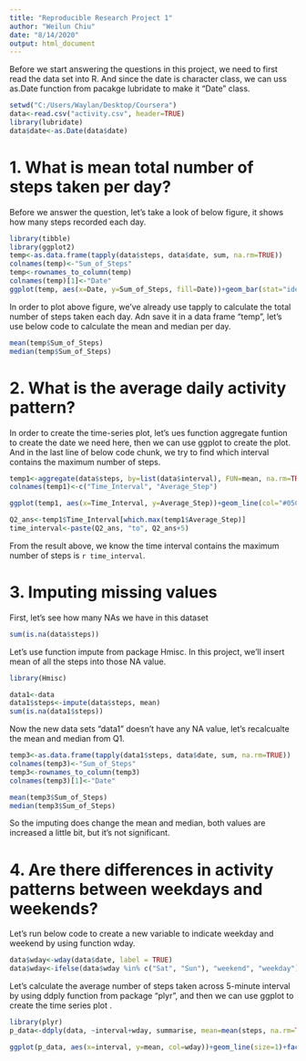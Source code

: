 ```yaml
---
title: "Reproducible Research Project 1"
author: "Weilun Chiu"
date: "8/14/2020"
output: html_document
---
```


Before we start answering the questions in this project, we need to first read the data set into R. And since the date is character class, we can uss as.Date function from pacakge lubridate to make it "Date" class.

```r
setwd("C:/Users/Waylan/Desktop/Coursera")
data<-read.csv("activity.csv", header=TRUE)
library(lubridate)
data$date<-as.Date(data$date)
```

# 1. What is mean total number of steps taken per day?
Before we answer the question, let's take a look of below figure, it shows how many steps recorded each day.

```r
library(tibble)
library(ggplot2)
temp<-as.data.frame(tapply(data$steps, data$date, sum, na.rm=TRUE))
colnames(temp)<-"Sum_of_Steps"
temp<-rownames_to_column(temp)
colnames(temp)[1]<-"Date"
ggplot(temp, aes(x=Date, y=Sum_of_Steps, fill=Date))+geom_bar(stat="identity")+theme(axis.text.x = element_text(size=7, angle=90), legend.position = "none")
```

In order to plot above figure, we've already use tapply to calculate the total number of steps taken each day. Adn save it in a data frame "temp", let's use below code to calculate the mean and median per day. 

```r
mean(temp$Sum_of_Steps)
median(temp$Sum_of_Steps)
```

# 2. What is the average daily activity pattern?
In order to create the time-series plot, let's ues function aggregate funtion to create the date we need here, then we can use ggplot to create the plot. And in the last line of below code chunk, we try to find which interval contains the maximum number of steps.

```r
temp1<-aggregate(data$steps, by=list(data$interval), FUN=mean, na.rm=TRUE)
colnames(temp1)<-c("Time_Interval", "Average_Step")

ggplot(temp1, aes(x=Time_Interval, y=Average_Step))+geom_line(col="#05CCEE", size=1.2)+theme_bw()+ggtitle("Time Series Plot")

Q2_ans<-temp1$Time_Interval[which.max(temp1$Average_Step)]
time_interval<-paste(Q2_ans, "to", Q2_ans+5)
```

From the result above, we know the time interval contains the maximum number of steps is `r time_interval`.

# 3. Imputing missing values
First, let's see how many NAs we have in this dataset
```r
sum(is.na(data$steps))
```

Let's use function impute from package Hmisc. In this project, we'll insert mean of all the steps into those NA value. 

```r
library(Hmisc)
```

```r
data1<-data
data1$steps<-impute(data$steps, mean)
sum(is.na(data1$steps))
```

Now the new data sets "data1" doesn't have any NA value, let's recalcualte the mean and median from Q1. 

```r
temp3<-as.data.frame(tapply(data1$steps, data$date, sum, na.rm=TRUE))
colnames(temp3)<-"Sum_of_Steps"
temp3<-rownames_to_column(temp3)
colnames(temp3)[1]<-"Date"

mean(temp3$Sum_of_Steps)
median(temp3$Sum_of_Steps)
```

So the imputing does change the mean and median, both values are increased a little bit, but it's not significant. 

# 4. Are there differences in activity patterns between weekdays and weekends?

Let's run below code to create a new variable to indicate weekday and weekend by using function wday.

```r
data$wday<-wday(data$date, label = TRUE)
data$wday<-ifelse(data$wday %in% c("Sat", "Sun"), "weekend", "weekday")
```

Let's calculate the average number of steps taken across 5-minute interval by using ddply function from package "plyr", and then we can use ggplot to create the time series plot . 

```r
library(plyr)
p_data<-ddply(data, ~interval+wday, summarise, mean=mean(steps, na.rm=TRUE))

ggplot(p_data, aes(x=interval, y=mean, col=wday))+geom_line(size=1)+facet_grid(.~wday)+xlab("Time Interval")+ylab("Mean of steps")+ggtitle("Panel plot")
```



